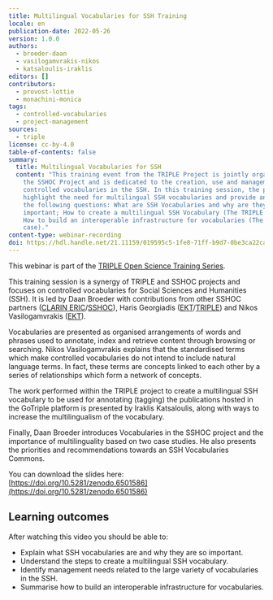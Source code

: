 ```yaml
---
title: Multilingual Vocabularies for SSH Training
locale: en
publication-date: 2022-05-26
version: 1.0.0
authors:
  - broeder-daan
  - vasilogamvrakis-nikos
  - katsaloulis-iraklis
editors: []
contributors:
  - provost-lottie
  - monachini-monica
tags:
  - controlled-vocabularies
  - project-management
sources:
  - triple
license: cc-by-4.0
table-of-contents: false
summary:
  title: Multilingual Vocabularies for SSH
  content: "This training event from the TRIPLE Project is jointly organised with
    the SSHOC Project and is dedicated to the creation, use and management of
    controlled vocabularies in the SSH. In this training session, the presenters
    highlight the need for multilingual SSH vocabularies and provide answers to
    the following questions: What are SSH Vocabularies and why are they so
    important; How to create a multilingual SSH Vocabulary (The TRIPLE case);
    How to build an interoperable infrastructure for vocabularies (The SSHOC
    case)."
content-type: webinar-recording
doi: https://hdl.handle.net/21.11159/019595c5-1fe8-71ff-b9d7-0be3ca22cacd
---
```

This webinar is part of the [TRIPLE Open Science Training Series](https://project.gotriple.eu/training/).

This training session is a synergy of TRIPLE and SSHOC projects and focuses on controlled vocabularies for Social Sciences and Humanities (SSH). It is led by Daan Broeder with contributions from other SSHOC partners ([CLARIN ERIC](https://www.clarin.eu/)/[SSHOC](https://sshopencloud.eu/)), Haris Georgiadis ([EKT](https://www.ekt.gr/en/index)/[TRIPLE](https://project.gotriple.eu/)) and Nikos Vasilogamvrakis ([EKT](https://www.ekt.gr/en/index)).

Vocabularies are presented as organised arrangements of words and phrases used to annotate, index and retrieve content through browsing or searching. Nikos Vasilogamvrakis  explains that the standardised terms which make controlled vocabularies do not intend to include natural language terms. In fact, these terms are concepts linked to each other by a series of relationships which form a network of concepts.

The work performed within the TRIPLE project to create a multilingual SSH vocabulary to be used for annotating (tagging) the publications hosted in the GoTriple platform is presented by Iraklis Katsaloulis, along with ways to increase the multilingualism of the vocabulary.

Finally, Daan Broeder introduces Vocabularies in the SSHOC project and the importance of multilinguality based on two case studies. He also presents the priorities and recommendations towards an SSH Vocabularies Commons.

You can download the slides here: [https://doi.org/10.5281/zenodo.6501586](https://doi.org/10.5281/zenodo.6501586)

## Learning outcomes

After watching this video you should be able to:

* Explain what SSH vocabularies are and why they are so important.
* Understand the steps to create a multilingual SSH vocabulary.
* Identify management needs related to the large variety of vocabularies in the SSH.
* Summarise how to build an interoperable infrastructure for vocabularies.

<VideoCard provider="youtube" id="3DVsmom4RUk" title="Multilingual Vocabularies for SSH" image="/assets/content/assets/en/resources/hosted/multilingual-vocabularies-for-ssh-training/multilingual-vocabularies-triple.png" subtitle="Click here to view" />
